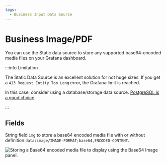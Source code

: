 ```yaml
---
tags:
  - Business Input Data Source
---
```



# Business Image/PDF

You can use the Static data source to store any supported base64-encoded media files on your Grafana dashboard.

:::info Limitation

The Static Data Source is an excellent solution for not huge sizes. If you get a `413 Request Entity Too Long` error, the Grafana limit is reached.

In this case, consider using a database/storage data source. [PostgreSQL is a good choice](/blog/grafana-postgresql-20230123/).

:::

## Fields

String field `img` to store a base64 encoded media file with or without definition `data:image/IMAGE-FORMAT;base64,ENCODED-CONTENT`.

<Image
  title="Storing a Base64 encoded media file to display using the Base64 Image panel."
  src="/img/plugins/volkovlabs-static-datasource/image.png"
/>
